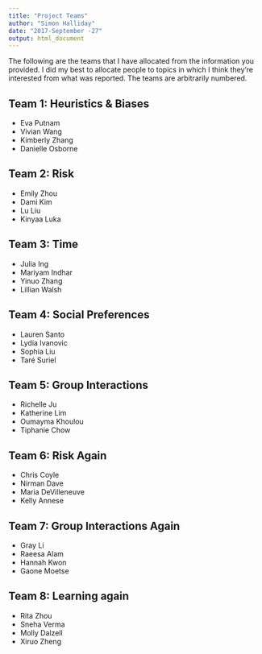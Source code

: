 ```yaml
---
title: "Project Teams"
author: "Simon Halliday"
date: "2017-September -27"
output: html_document
---
```


The following are the teams that I have allocated from the information you provided. I did my best to allocate people to topics in which I think they're interested from what was reported. The teams are arbitrarily numbered. 

## Team 1: Heuristics & Biases

- Eva Putnam 
- Vivian Wang 
- Kimberly Zhang 
- Danielle Osborne 

## Team 2: Risk 

- Emily Zhou
- Dami Kim
- Lu Liu
- Kinyaa Luka

## Team 3: Time 

- Julia Ing
- Mariyam Indhar
- Yinuo Zhang 
- Lillian Walsh

## Team 4: Social Preferences

- Lauren Santo
- Lydia Ivanovic
- Sophia Liu
- Taré Suriel 

## Team 5: Group Interactions 

- Richelle Ju
- Katherine Lim 
- Oumayma Khoulou
- Tiphanie Chow 

## Team 6: Risk Again

- Chris Coyle 
- Nirman Dave
- Maria DeVilleneuve
- Kelly Annese

## Team 7:  Group Interactions Again

- Gray Li
- Raeesa Alam
- Hannah Kwon
- Gaone Moetse

## Team 8: Learning again

- Rita Zhou
- Sneha Verma 
- Molly Dalzell
- Xiruo Zheng 


